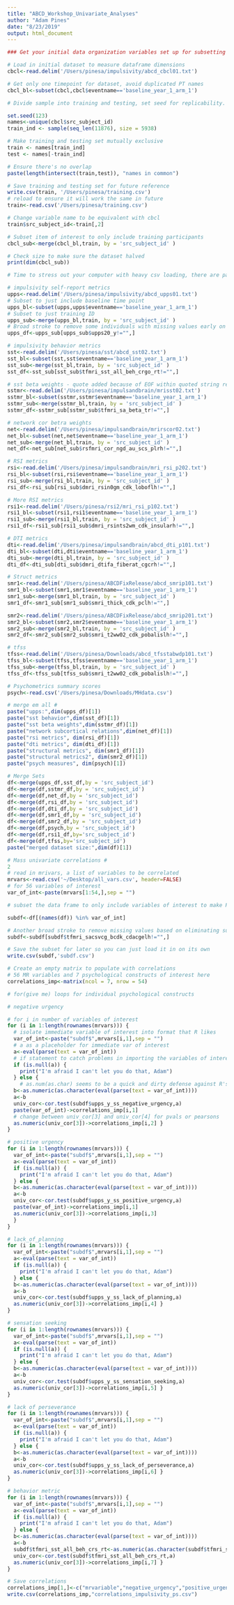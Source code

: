 ```yaml
---
title: "ABCD_Workshop_Univariate_Analyses"
author: "Adam Pines"
date: "8/23/2019"
output: html_document
---
```


```r
### Get your initial data organization variables set up for subsetting and indexing ###

# Load in initial dataset to measure dataframe dimensions
cbcl<-read.delim('/Users/pinesa/impulsivity/abcd_cbcl01.txt')

# Get only one timepoint for dataset, avoid duplicated PT names
cbcl_bl<-subset(cbcl,cbcl$eventname=='baseline_year_1_arm_1')

# Divide sample into training and testing, set seed for replicability.

set.seed(123)
names<-unique(cbcl$src_subject_id)
train_ind <- sample(seq_len(11876), size = 5938)

# Make training and testing set mutually exclusive
train <- names[train_ind]
test <- names[-train_ind]

# Ensure there's no overlap
paste(length(intersect(train,test)), "names in common")

# Save training and testing set for future reference
write.csv(train, '/Users/pinesa/training.csv')
# reload to ensure it will work the same in future
train<-read.csv('/Users/pinesa/training.csv')

# Change variable name to be equivalent with cbcl
train$src_subject_id<-train[,2]

# Subset item of interest to only include training participants
cbcl_sub<-merge(cbcl_bl,train, by = 'src_subject_id' )

# Check size to make sure the dataset halved
print(dim(cbcl_sub))
```

```r
# Time to stress out your computer with heavy csv loading, there are packages not included in this .rmd that can speed this up. #

# impulsivity self-report metrics
upps<-read.delim('/Users/pinesa/impulsivity/abcd_upps01.txt')
# Subset to just include baseline time point
upps_bl<-subset(upps,upps$eventname=='baseline_year_1_arm_1')
# Subset to just training ID
upps_sub<-merge(upps_bl,train, by = 'src_subject_id' )
# Broad stroke to remove some individuals with missing values early on
upps_df<-upps_sub[upps_sub$upps20_y!="",]

# impulsivity behavior metrics
sst<-read.delim('/Users/pinesa/sst/abcd_sst02.txt')
sst_bl<-subset(sst,sst$eventname=='baseline_year_1_arm_1')
sst_sub<-merge(sst_bl,train, by = 'src_subject_id' )
sst_df<-sst_sub[sst_sub$tfmri_sst_all_beh_crgo_rt!="",]

# sst beta weights - quote added because of EOF within quoted string redtext?
sstmr<-read.delim('/Users/pinesa/impulsandbrain/mrisst02.txt')
sstmr_bl<-subset(sstmr,sstmr$eventname=='baseline_year_1_arm_1')
sstmr_sub<-merge(sstmr_bl,train, by = 'src_subject_id' )
sstmr_df<-sstmr_sub[sstmr_sub$tfmri_sa_beta_tr!="",]

# network cor betra weights
net<-read.delim('/Users/pinesa/impulsandbrain/mrirscor02.txt')
net_bl<-subset(net,net$eventname=='baseline_year_1_arm_1')
net_sub<-merge(net_bl,train, by = 'src_subject_id' )
net_df<-net_sub[net_sub$rsfmri_cor_ngd_au_scs_plrh!="",]

# RSI metrics
rsi<-read.delim('/Users/pinesa/impulsandbrain/mri_rsi_p202.txt')
rsi_bl<-subset(rsi,rsi$eventname=='baseline_year_1_arm_1')
rsi_sub<-merge(rsi_bl,train, by = 'src_subject_id' )
rsi_df<-rsi_sub[rsi_sub$dmri_rsin0gm_cdk_loboflh!="",]

# More RSI metrics
rsi1<-read.delim('/Users/pinesa/rsi2/mri_rsi_p102.txt')
rsi1_bl<-subset(rsi1,rsi1$eventname=='baseline_year_1_arm_1')
rsi1_sub<-merge(rsi1_bl,train, by = 'src_subject_id' )
rsi1_df<-rsi1_sub[rsi1_sub$dmri_rsints2wm_cdk_insularh!="",]

# DTI metrics
dti<-read.delim('/Users/pinesa/impulsandbrain/abcd_dti_p101.txt')
dti_bl<-subset(dti,dti$eventname=='baseline_year_1_arm_1')
dti_sub<-merge(dti_bl,train, by = 'src_subject_id' )
dti_df<-dti_sub[dti_sub$dmri_dtifa_fiberat_cgcrh!="",]

# Struct metrics
smr1<-read.delim('/Users/pinesa/ABCDFixRelease/abcd_smrip101.txt')
smr1_bl<-subset(smr1,smr1$eventname=='baseline_year_1_arm_1')
smr1_sub<-merge(smr1_bl,train, by = 'src_subject_id' )
smr1_df<-smr1_sub[smr1_sub$smri_thick_cdk_pclh!="",]

smr2<-read.delim('/Users/pinesa/ABCDFixRelease/abcd_smrip201.txt')
smr2_bl<-subset(smr2,smr2$eventname=='baseline_year_1_arm_1')
smr2_sub<-merge(smr2_bl,train, by = 'src_subject_id' )
smr2_df<-smr2_sub[smr2_sub$smri_t2ww02_cdk_pobalislh!="",]

# tfss
tfss<-read.delim('/Users/pinesa/Downloads/abcd_tfsstabwdp101.txt')
tfss_bl<-subset(tfss,tfss$eventname=='baseline_year_1_arm_1')
tfss_sub<-merge(tfss_bl,train, by = 'src_subject_id' )
tfss_df<-tfss_sub[tfss_sub$smri_t2ww02_cdk_pobalislh!="",]

# Psychometrics summary scores
psych<-read.csv('/Users/pinesa/Downloads/MHdata.csv')
```

```r
# merge em all #
paste("upps:",dim(upps_df)[1])
paste("sst behavior",dim(sst_df)[1])
paste("sst beta weights",dim(sstmr_df)[1])
paste("network subcortical relations",dim(net_df)[1])
paste("rsi metrics", dim(rsi_df)[1])
paste("dti metrics", dim(dti_df)[1])
paste("structural metrics", dim(smr1_df)[1])
paste("structural metrics2", dim(smr2_df)[1])
paste("psych measures", dim(psych)[1])

# Merge Sets
df<-merge(upps_df,sst_df,by = 'src_subject_id')
df<-merge(df,sstmr_df,by = 'src_subject_id')
df<-merge(df,net_df,by = 'src_subject_id')
df<-merge(df,rsi_df,by = 'src_subject_id')
df<-merge(df,dti_df,by = 'src_subject_id')
df<-merge(df,smr1_df,by = 'src_subject_id')
df<-merge(df,smr2_df,by = 'src_subject_id')
df<-merge(df,psych,by = 'src_subject_id')
df<-merge(df,rsi1_df,by='src_subject_id')
df<-merge(df,tfss,by='src_subject_id')
paste("merged dataset size:",dim(df)[1])

```
```r
# Mass univariate correlations #
2
# read in mrivars, a list of variables to be correlated
mrvars<-read.csv('~/Desktop/all_vars.csv', header=FALSE)
# for 56 variables of interest
var_of_int<-paste(mrvars[1:54,],sep = "")

# subset the data frame to only include variables of interest to make R fast again. Future operations reference this subsetted data frame.

subdf<-df[(names(df)) %in% var_of_int]

# Another broad stroke to remove missing values based on eliminating subjects with missing values for one variable (tfmri_sacsvcg_bcdk_cdacgelh)
subdf<-subdf[subdf$tfmri_sacsvcg_bcdk_cdacgelh!="",]

# Save the subset for later so you can just load it in on its own
write.csv(subdf,'subdf.csv')

# Create an empty matrix to populate with correlations
# 56 MR variables and 7 psychological constructs of interest here
correlations_imp<-matrix(ncol = 7, nrow = 54)

# for(give me) loops for individual psychological constructs

# negative urgency

# for i in number of variables of interest
for (i in 1:length(rownames(mrvars))) {
  # isolate immediate variable of interest into format that R likes
  var_of_int<-paste("subdf$",mrvars[i,1],sep = "")
  # a as a placeholder for immediate var of interest
  a<-eval(parse(text = var_of_int))
  # if statement to catch problems in importing the variables of interest, go back and check which variable is not what it should be if you get this message in your data frame
  if (is.null(a)) {
    print("I'm afraid I can't let you do that, Adam")
  } else {
    # as.num(as.char) seems to be a quick and dirty defense against R's love for inconveniently converting things to factors
  b<-as.numeric(as.character(eval(parse(text = var_of_int))))
  a<-b
  univ_cor<-cor.test(subdf$upps_y_ss_negative_urgency,a)
  paste(var_of_int)->correlations_imp[i,1]
  # change between univ_cor[3] and univ_cor[4] for pvals or pearsons
  as.numeric(univ_cor[3])->correlations_imp[i,2] }
}

# positive urgency
for (i in 1:length(rownames(mrvars))) {
  var_of_int<-paste("subdf$",mrvars[i,1],sep = "")
  a<-eval(parse(text = var_of_int))
  if (is.null(a)) {
    print("I'm afraid I can't let you do that, Adam")
  } else {
  b<-as.numeric(as.character(eval(parse(text = var_of_int))))
  a<-b
  univ_cor<-cor.test(subdf$upps_y_ss_positive_urgency,a)
  paste(var_of_int)->correlations_imp[i,1]
  as.numeric(univ_cor[3])->correlations_imp[i,3]  
  }
}

# lack_of_planning
for (i in 1:length(rownames(mrvars))) {
  var_of_int<-paste("subdf$",mrvars[i,1],sep = "")
  a<-eval(parse(text = var_of_int))
  if (is.null(a)) {
    print("I'm afraid I can't let you do that, Adam")
  } else {
  b<-as.numeric(as.character(eval(parse(text = var_of_int))))
  a<-b
  univ_cor<-cor.test(subdf$upps_y_ss_lack_of_planning,a)
  as.numeric(univ_cor[3])->correlations_imp[i,4] }
}

# sensation seeking
for (i in 1:length(rownames(mrvars))) {
  var_of_int<-paste("subdf$",mrvars[i,1],sep = "")
  a<-eval(parse(text = var_of_int))
  if (is.null(a)) {
    print("I'm afraid I can't let you do that, Adam")
  } else {
  b<-as.numeric(as.character(eval(parse(text = var_of_int))))
  a<-b
  univ_cor<-cor.test(subdf$upps_y_ss_sensation_seeking,a)
  as.numeric(univ_cor[3])->correlations_imp[i,5] }
}

# lack of perseverance
for (i in 1:length(rownames(mrvars))) {
  var_of_int<-paste("subdf$",mrvars[i,1],sep = "")
  a<-eval(parse(text = var_of_int))
  if (is.null(a)) {
    print("I'm afraid I can't let you do that, Adam")
  } else {
  b<-as.numeric(as.character(eval(parse(text = var_of_int))))
  a<-b
  univ_cor<-cor.test(subdf$upps_y_ss_lack_of_perseverance,a)
  as.numeric(univ_cor[3])->correlations_imp[i,6] }
}

# behavior metric
for (i in 1:length(rownames(mrvars))) {
  var_of_int<-paste("subdf$",mrvars[i,1],sep = "")
  a<-eval(parse(text = var_of_int))
  if (is.null(a)) {
    print("I'm afraid I can't let you do that, Adam")
  } else {
  b<-as.numeric(as.character(eval(parse(text = var_of_int))))
  a<-b
  subdf$tfmri_sst_all_beh_crs_rt<-as.numeric(as.character(subdf$tfmri_sst_all_beh_crs_rt))
  univ_cor<-cor.test(subdf$tfmri_sst_all_beh_crs_rt,a)
  as.numeric(univ_cor[3])->correlations_imp[i,7] }
}

# Save correlations
correlations_imp[1,]<-c("mrvariable","negative_urgency","positive_urgency","lack_of_planning","sensation_seeking","lack_of_perserverance","stop correct rate")
write.csv(correlations_imp,"correlations_impulsivity_ps.csv")
```
